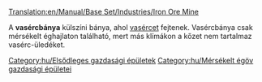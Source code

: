 [[Translation:en/Manual/Base Set/Industries/Iron Ore Mine]]

{{hu/Gazdasági épületek|kép=en/Ironoremine.png
|név=Vasércbánya
|klíma=[[hu/Manual/Éghajlatok#Mérsékelt|mérsékelt]]
|elfogad=---
|előállít=[[hu/Manual/Base Set/Cargos/Vasérc|vasércet]]
}}
A '''vasércbánya''' külszíni bánya, ahol [[hu/Manual/Base Set/Cargos/Vasérc|vasércet]] fejtenek. Vasércbánya csak mérsékelt éghajlaton található, mert más klímákon a kőzet nem tartalmaz vasérc-üledéket.

{{hu/Navbox Gazdasági épületek}}

[[Category:hu/Elsődleges gazdasági épületek]]
[[Category:hu/Mérsékelt égöv gazdasági épületei]]